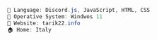```csharp
👅 Language: Discord.js, JavaScript, HTML, CSS
💪 Operative System: Windwos 11
🦉 Website: tarik22.info
🏠 Home: Italy
```